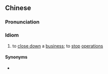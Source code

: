 {{also|关门大吉}}
==Chinese==
{{zh-forms|s=关门大吉|type=22}}

===Pronunciation===
{{zh-pron
|m=guānméndàjí
|c=gwaan1 mun4 daai6 gat1
|cat=id
}}

===Idiom===
{{zh-idiom}}

# {{lb|zh|humorous}} to [[close down]] a [[business]]; to [[stop]] [[operation]]s

====Synonyms====
* {{qualifier|Cantonese}} {{zh-l|閂門大吉}}